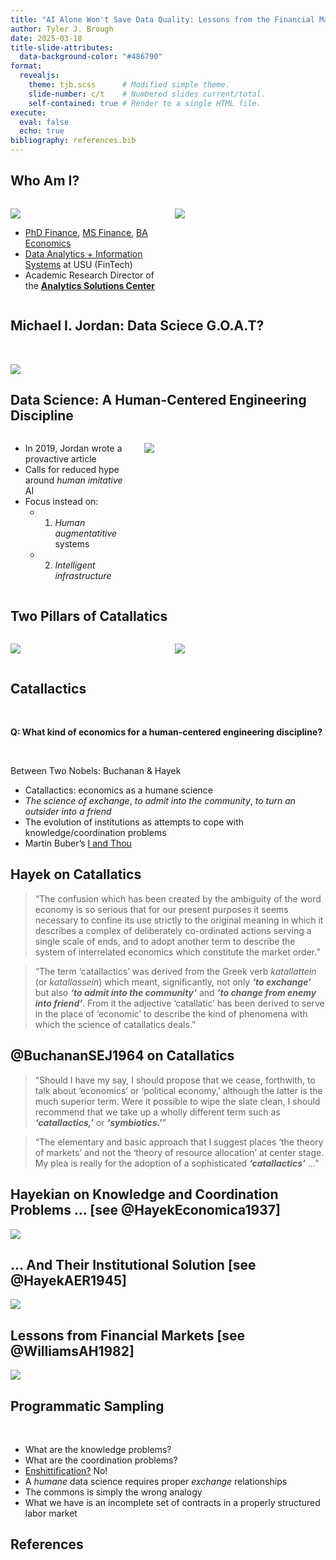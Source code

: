 ```yaml
---
title: "AI Alone Won't Save Data Quality: Lessons from the Financial Markets"
author: Tyler J. Brough
date: 2025-03-18
title-slide-attributes:
  data-background-color: "#486790"
format: 
  revealjs:
    theme: tjb.scss      # Modified simple theme.
    slide-number: c/t    # Numbered slides current/total.
    self-contained: true # Render to a single HTML file.
execute:
  eval: false
  echo: true
bibliography: references.bib
---
```


## Who Am I?

:::: {.columns .v-center}

::: {.column width="50%"}
![](../images/whoami.png){fig-align="center"}

::: {.incremental}
- [PhD Finance](https://eller.arizona.edu/departments-research/schools-departments/finance), [MS Finance](https://giesbusiness.illinois.edu/msf), [BA Economics](https://economics.byu.edu/)
- [Data Analytics + Information Systems](https://huntsman.usu.edu/dais/) at USU (FinTech)
- Academic Research Director of the [**Analytics Solutions Center**](https://huntsman.usu.edu/asc/)
:::

:::

::: {.column width="50%"}
![](../images/tjb.jpg){fig-align="center"}
:::

::::


## Michael I. Jordan: Data Sciece G.O.A.T? 

<br>

![](../images/the_goat.jpg){fig-align="center"}



## Data Science: A Human-Centered Engineering Discipline

:::: {.columns .v-center}

::: {.column width="40%"}
- In 2019, Jordan wrote a provactive article
- Calls for reduced hype around *human imitative* AI
- Focus instead on:
  - 1. *Human augmentatitive* systems
  - 2. *Intelligent infrastructure* 
:::

::: {.column width="60%"}
![](../images/revolution.png){fig-align="center"}
:::

::::


## Two Pillars of Catallatics 

:::: {.columns .v-center}

::: {.column width="50%"}
![](../images/Hayek-Nobel.jpg){fig-align="center"}
:::

::: {.column width="50%"}
![](../images/Buchanan-Nobel.png){fig-align="center"}
:::

::::

## Catallactics 

<br>

**Q: What kind of economics for a human-centered engineering discipline?**

<br>

Between Two Nobels: Buchanan & Hayek

::: {.incremental}
- Catallactics: economics as a humane science 
- *The science of exchange*, *to admit into the community*, *to turn an outsider into a friend*
- The evolution of institutions as attempts to cope with knowledge/coordination problems
- Martin Buber's [I and Thou](https://link.springer.com/article/10.1007/s11127-023-01047-y)
:::


## Hayek on Catallatics 

> "The confusion which has been created by the ambiguity of the word economy is so serious that for our present purposes it seems necessary to confine its use strictly to the original meaning in which it describes a complex of deliberately co-ordinated actions serving a single scale of ends, and to adopt another term to describe the system of interrelated economics which constitute the market order."


> "The term 'catallactics' was derived from the Greek verb *katallattein* (or *katallassein*) which meant, significantly, not only ***'to exchange'*** but also ***'to admit into the community'*** and ***'to change from enemy into friend'***. From it the adjective 'catallatic' has been derived to serve in the place of 'economic' to describe the kind of phenomena with which the science of catallatics deals."


## @BuchananSEJ1964 on Catallatics 

> "Should I have my say, I should propose that we cease, forthwith, to talk about 'economics' or 'political economy,' although the latter is the much superior term. Were it possible to wipe the slate clean, I should recommend that we take up a wholly different term such as ***'catallactics,'*** or ***'symbiotics.'***"

> "The elementary and basic approach that I suggest places 'the theory of markets' and not the 'theory of resource allocation' at center stage. My plea is really for the adoption of a sophisticated ***'catallactics'*** ..."


## Hayekian on Knowledge and Coordination Problems ... [see @HayekEconomica1937]

![](../images/Hayek-1937.png){fig-align="center"}


## ... And Their Institutional Solution [see @HayekAER1945]

![](../images/Hayek-1945.png){fig-align="center"}


## Lessons from Financial Markets [see @WilliamsAH1982]

![](../images/Williams%201982.png){fig-align="center"}


## Programmatic Sampling

<br>

::: {.incremental}
- What are the knowledge problems?
- What are the coordination problems?
- [Enshittification?](https://jddeitch.com/the-enshittification-of-programmatic-sampling-by-jd-deitch/) No! 
- A *humane* data science requires proper *exchange* relationships
- The commons is simply the wrong analogy
- What we have is an incomplete set of contracts in a properly structured labor market
:::


## References 

<br>
